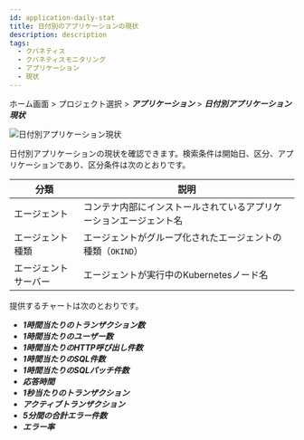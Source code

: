 ```yaml
---
id: application-daily-stat
title: 日付別のアプリケーションの現状
description: description
tags:
  - クバネティス
  - クバネティスモニタリング
  - アプリケーション
  - 現状
---
```


ホーム画面 > プロジェクト選択 > **_アプリケーション_** > **_日付別アプリケーション現状_**

![日付別アプリケーション現状](https://img.whatap.io/media/images/whatap_kubernetes_application_daily_app_stat.png)

日付別アプリケーションの現状を確認できます。検索条件は開始日、区分、アプリケーションであり、区分条件は次のとおりです。

| 分類          | 説明                                              |
| ----------- | ----------------------------------------------- |
| エージェント      | コンテナ内部にインストールされているアプリケーションエージェント名               |
| エージェント種類    | エージェントがグループ化されたエージェントの種類（`OKIND`）               |
| エージェントサーバー  | エージェントが実行中のKubernetesノード名                       |

提供するチャートは次のとおりです。

-   **_1時間当たりのトランザクション数_**
-   **_1時間当たりのユーザー数_**
-   **_1時間当たりのHTTP呼び出し件数_**
-   **_1時間当たりのSQL件数_**
-   **_1時間当たりのSQLパッチ件数_**
-   **_応答時間_**
-   **_1秒当たりのトランザクション_**
-   **_アクティブトランザクション_**
-   **_5分間の合計エラー件数_**
-   **_エラー率_**
